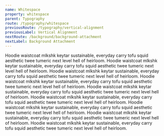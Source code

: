 ```yaml
---
name: Whitespace
property: whitespace
parent: Typography
route: /typography/whitespace
previousRoute: /typography/vertical-alignment
previousLabel: Vertical Alignment
nextRoute: /background/background-attachment
nextLabel: Background Attachment
---
```



<Grid minWidth="200px" className="text-sm">
  <InfoBox pattern="break-normal">
    <Box className="p-2 rounded bg-white break-normal">
      Hoodie waistcoat mlkshk keytar sustainable, everyday carry tofu squid
      aesthetic twee tumeric next level hell of heirloom.
    </Box>
  </InfoBox>
  <InfoBox pattern="break-words">
    <Box className="p-2 rounded bg-white break-words">
      Hoodie waistcoat mlkshk keytar sustainable, everyday carry tofu squid
      aesthetic twee tumeric next level hell of heirloom.
    </Box>
  </InfoBox>
  <InfoBox pattern="break-all">
    <Box className="p-2 rounded bg-white break-all">
      Hoodie waistcoat mlkshk keytar sustainable, everyday carry tofu squid
      aesthetic twee tumeric next level hell of heirloom.
    </Box>
  </InfoBox>
  <InfoBox pattern="truncate">
    <Box className="p-2 rounded bg-white truncate">
      Hoodie waistcoat mlkshk keytar sustainable, everyday carry tofu squid
      aesthetic twee tumeric next level hell of heirloom.
    </Box>
  </InfoBox>
</Grid>

<Grid minWidth="200px" className="text-sm">
  <InfoBox pattern="whitespace-normal">
    <Box className="p-2 rounded bg-white whitespace-normal">
      Hoodie waistcoat mlkshk keytar sustainable, everyday carry tofu squid
      aesthetic twee tumeric next level hell of heirloom.
    </Box>
  </InfoBox>
  <InfoBox pattern="whitespace-no-wrap">
    <Box className="p-2 rounded bg-white whitespace-no-wrap">
      Hoodie waistcoat mlkshk keytar sustainable, everyday carry tofu squid
      aesthetic twee tumeric next level hell of heirloom.
    </Box>
  </InfoBox>
  <InfoBox pattern="whitespace-pre">
    <Box className="p-2 rounded bg-white whitespace-pre">
      Hoodie waistcoat mlkshk keytar sustainable, everyday carry tofu squid
      aesthetic twee tumeric next level hell of heirloom.
    </Box>
  </InfoBox>
  <InfoBox pattern="whitespace-pre-line">
    <Box className="p-2 rounded bg-white truncate whitespace-pre-line">
      Hoodie waistcoat mlkshk keytar sustainable, everyday carry tofu squid
      aesthetic twee tumeric next level hell of heirloom.
    </Box>
  </InfoBox>
  <InfoBox pattern="whitespace-pre-wrap">
    <Box className="p-2 rounded bg-white truncate whitespace-pre-wrap">
      Hoodie waistcoat mlkshk keytar sustainable, everyday carry tofu squid
      aesthetic twee tumeric next level hell of heirloom.
    </Box>
  </InfoBox>
</Grid>
